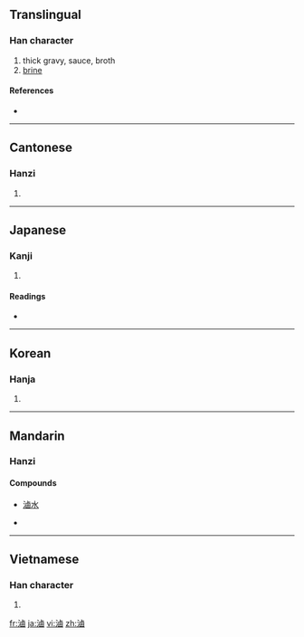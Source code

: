 {{also|卤|鹵}}
==Translingual==

===Han character===
{{Han char|rn=85|rad=水|as=11|sn=14|four=3116<sub>0</sub>|canj=水卜田戈 (EYWI)}}

# thick gravy, sauce, broth
# [[brine]]

====References====
* {{Han ref|kx=0644.070|dkj=18088|dj=1051.190|hdz=31721.020|uh=6EF7|ud=28407|bh=BAB1|bd=47793}}

----

==Cantonese==

===Hanzi===
{{yue-hanzi|jyut=|y=lou5|sim=卤}}

# {{defn|Cantonese|sort=水11}}

----

==Japanese==

===Kanji===
{{ja-kanji|grade=|rs=水11}}

# {{defn|Japanese}}

====Readings====
* {{ja-readings|on=[[ろ]] (ro)|kun=[[しおち]] (shiochi), [[しおつき]] (shiotsuki)}}

----

==Korean==

===Hanja===
{{ko-hanja|hangeul=로>노|eumhun=|rv=ro>no|mr=ro>no|y=lo>no}}

# {{defn|Korean|sort=水11}}

----

==Mandarin==

===Hanzi===
{{cmn-hanzi|sim=卤|pin=[[lǔ]] ([[lu3]])|wg=lu<sup>3</sup>}}

====Compounds====
* [[滷水]]

* {{defn|Mandarin|sort=水11}}

----

==Vietnamese==

===Han character===
{{vi-hantu|[[lỗ]]|rs=水11}}

# {{defn|Vietnamese|sort=水11}}

[[fr:滷]]
[[ja:滷]]
[[vi:滷]]
[[zh:滷]]
